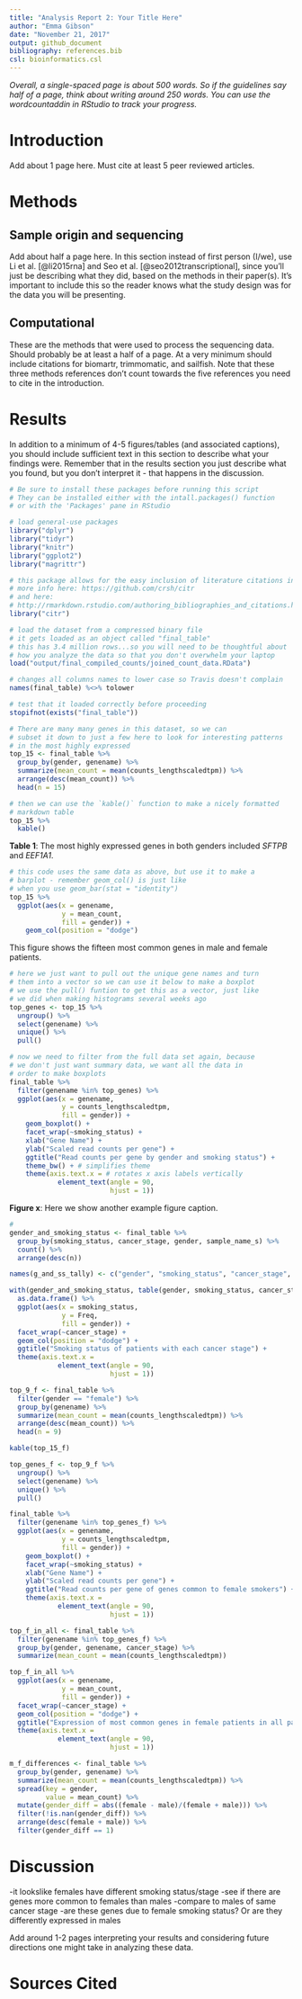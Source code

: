 ```yaml
---
title: "Analysis Report 2: Your Title Here"
author: "Emma Gibson"
date: "November 21, 2017"
output: github_document
bibliography: references.bib
csl: bioinformatics.csl
---
```


*Overall, a single-spaced page is about 500 words. So if the guidelines say half of a page, think about writing around 250 words. You can use the wordcountaddin in RStudio to track your progress.*

# Introduction

Add about 1 page here. Must cite at least 5 peer reviewed articles.

# Methods

## Sample origin and sequencing

Add about half a page here. In this section instead of first person (I/we), use Li et al. [@li2015rna] and Seo et al. [@seo2012transcriptional], since you'll just be describing what they did, based on the methods in their paper(s). It's important to include this so the reader knows what the study design was for the data you will be presenting.

## Computational

These are the methods that were used to process the sequencing data. Should probably be at least a half of a page. At a very minimum should include citations for biomartr, trimmomatic, and sailfish. Note that these three methods references don't count towards the five references you need to cite in the introduction.

# Results

In addition to a minimum of 4-5 figures/tables (and associated captions), you should include sufficient text in this section to describe what your findings were. Remember that in the results section you just describe what you found, but you don't interpret it - that happens in the discussion.

```r
# Be sure to install these packages before running this script
# They can be installed either with the intall.packages() function
# or with the 'Packages' pane in RStudio

# load general-use packages
library("dplyr")
library("tidyr")
library("knitr")
library("ggplot2")
library("magrittr")

# this package allows for the easy inclusion of literature citations in our Rmd
# more info here: https://github.com/crsh/citr
# and here:
# http://rmarkdown.rstudio.com/authoring_bibliographies_and_citations.html
library("citr")
```

```r
# load the dataset from a compressed binary file
# it gets loaded as an object called "final_table"
# this has 3.4 million rows...so you will need to be thoughtful about
# how you analyze the data so that you don't overwhelm your laptop
load("output/final_compiled_counts/joined_count_data.RData")

# changes all columns names to lower case so Travis doesn't complain
names(final_table) %<>% tolower

# test that it loaded correctly before proceeding
stopifnot(exists("final_table"))
```

```r
# There are many many genes in this dataset, so we can
# subset it down to just a few here to look for interesting patterns
# in the most highly expressed
top_15 <- final_table %>%
  group_by(gender, genename) %>%
  summarize(mean_count = mean(counts_lengthscaledtpm)) %>%
  arrange(desc(mean_count)) %>%
  head(n = 15)

# then we can use the `kable()` function to make a nicely formatted
# markdown table
top_15 %>%
  kable()
```

**Table 1**: The most highly expressed genes in both genders included *SFTPB* and *EEF1A1*.

```r
# this code uses the same data as above, but use it to make a
# barplot - remember geom_col() is just like
# when you use geom_bar(stat = "identity")
top_15 %>%
  ggplot(aes(x = genename,
             y = mean_count,
             fill = gender)) +
    geom_col(position = "dodge")
```

This figure shows the fifteen most common genes in male and female patients.

```r
# here we just want to pull out the unique gene names and turn
# them into a vector so we can use it below to make a boxplot
# we use the pull() funtion to get this as a vector, just like
# we did when making histograms several weeks ago
top_genes <- top_15 %>%
  ungroup() %>%
  select(genename) %>%
  unique() %>%
  pull()

# now we need to filter from the full data set again, because
# we don't just want summary data, we want all the data in
# order to make boxplots
final_table %>%
  filter(genename %in% top_genes) %>%
  ggplot(aes(x = genename,
             y = counts_lengthscaledtpm,
             fill = gender)) +
    geom_boxplot() +
    facet_wrap(~smoking_status) +
    xlab("Gene Name") +
    ylab("Scaled read counts per gene") +
    ggtitle("Read counts per gene by gender and smoking status") +
    theme_bw() + # simplifies theme
    theme(axis.text.x = # rotates x axis labels vertically
            element_text(angle = 90,
                         hjust = 1))
```

**Figure x**: Here we show another example figure caption.


```r
# 
gender_and_smoking_status <- final_table %>%
  group_by(smoking_status, cancer_stage, gender, sample_name_s) %>%
  count() %>%
  arrange(desc(n))

names(g_and_ss_tally) <- c("gender", "smoking_status", "cancer_stage", "n")

with(gender_and_smoking_status, table(gender, smoking_status, cancer_stage)) %>%
  as.data.frame() %>%
  ggplot(aes(x = smoking_status,
             y = Freq,
             fill = gender)) +
  facet_wrap(~cancer_stage) +
  geom_col(position = "dodge") +
  ggtitle("Smoking status of patients with each cancer stage") +
  theme(axis.text.x =
            element_text(angle = 90,
                         hjust = 1))
```

```r

top_9_f <- final_table %>%
  filter(gender == "female") %>%
  group_by(genename) %>%
  summarize(mean_count = mean(counts_lengthscaledtpm)) %>%
  arrange(desc(mean_count)) %>%
  head(n = 9)

kable(top_15_f)
```


```r

top_genes_f <- top_9_f %>%
  ungroup() %>%
  select(genename) %>%
  unique() %>%
  pull()

final_table %>%
  filter(genename %in% top_genes_f) %>%
  ggplot(aes(x = genename,
             y = counts_lengthscaledtpm,
             fill = gender)) +
    geom_boxplot() +
    facet_wrap(~smoking_status) +
    xlab("Gene Name") +
    ylab("Scaled read counts per gene") +
    ggtitle("Read counts per gene of genes common to female smokers") +
    theme(axis.text.x =
            element_text(angle = 90,
                         hjust = 1))
```



```r
top_f_in_all <- final_table %>%
  filter(genename %in% top_genes_f) %>%
  group_by(gender, genename, cancer_stage) %>%
  summarize(mean_count = mean(counts_lengthscaledtpm))

top_f_in_all %>%
  ggplot(aes(x = genename,
             y = mean_count,
             fill = gender)) +
  facet_wrap(~cancer_stage) +
  geom_col(position = "dodge") +
  ggtitle("Expression of most common genes in female patients in all patients") +
  theme(axis.text.x =
            element_text(angle = 90,
                         hjust = 1))
```

```r

m_f_differences <- final_table %>%
  group_by(gender, genename) %>%
  summarize(mean_count = mean(counts_lengthscaledtpm)) %>%
  spread(key = gender,
         value = mean_count) %>%
  mutate(gender_diff = abs((female - male)/(female + male))) %>%
  filter(!is.nan(gender_diff)) %>%
  arrange(desc(female + male)) %>%
  filter(gender_diff == 1)


```

# Discussion

-it lookslike females have different smoking status/stage
-see if there are genes more common to females than males
-compare to males of same cancer stage
-are these genes due to female smoking status? Or are they differently expressed in males

Add around 1-2 pages interpreting your results and considering future directions one might take in analyzing these data.

# Sources Cited
